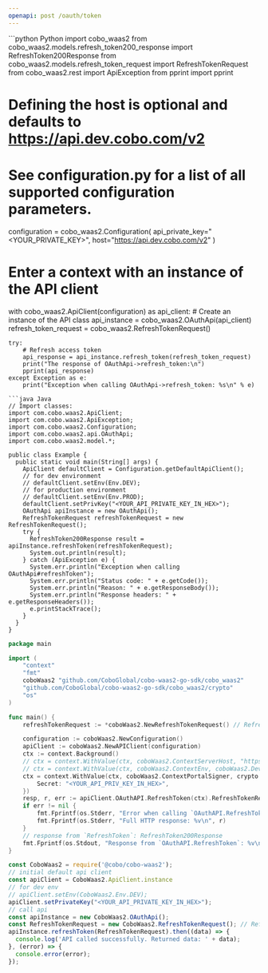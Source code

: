 ```yaml
---
openapi: post /oauth/token
---
```


<RequestExample>
```python Python
import cobo_waas2
from cobo_waas2.models.refresh_token200_response import RefreshToken200Response
from cobo_waas2.models.refresh_token_request import RefreshTokenRequest
from cobo_waas2.rest import ApiException
from pprint import pprint

# Defining the host is optional and defaults to https://api.dev.cobo.com/v2
# See configuration.py for a list of all supported configuration parameters.
configuration = cobo_waas2.Configuration(
    api_private_key="<YOUR_PRIVATE_KEY>", host="https://api.dev.cobo.com/v2"
)
# Enter a context with an instance of the API client
with cobo_waas2.ApiClient(configuration) as api_client:
    # Create an instance of the API class
    api_instance = cobo_waas2.OAuthApi(api_client)
    refresh_token_request = cobo_waas2.RefreshTokenRequest()

    try:
        # Refresh access token
        api_response = api_instance.refresh_token(refresh_token_request)
        print("The response of OAuthApi->refresh_token:\n")
        pprint(api_response)
    except Exception as e:
        print("Exception when calling OAuthApi->refresh_token: %s\n" % e)

```
```java Java
// Import classes:
import com.cobo.waas2.ApiClient;
import com.cobo.waas2.ApiException;
import com.cobo.waas2.Configuration;
import com.cobo.waas2.api.OAuthApi;
import com.cobo.waas2.model.*;

public class Example {
  public static void main(String[] args) {
    ApiClient defaultClient = Configuration.getDefaultApiClient();
    // for dev environment
    // defaultClient.setEnv(Env.DEV);
    // for production environment
    // defaultClient.setEnv(Env.PROD);
    defaultClient.setPrivKey("<YOUR_API_PRIVATE_KEY_IN_HEX>");
    OAuthApi apiInstance = new OAuthApi();
    RefreshTokenRequest refreshTokenRequest = new RefreshTokenRequest();
    try {
      RefreshToken200Response result = apiInstance.refreshToken(refreshTokenRequest);
      System.out.println(result);
    } catch (ApiException e) {
      System.err.println("Exception when calling OAuthApi#refreshToken");
      System.err.println("Status code: " + e.getCode());
      System.err.println("Reason: " + e.getResponseBody());
      System.err.println("Response headers: " + e.getResponseHeaders());
      e.printStackTrace();
    }
  }
}

```
```go Go
package main

import (
	"context"
	"fmt"
	coboWaas2 "github.com/CoboGlobal/cobo-waas2-go-sdk/cobo_waas2"
	"github.com/CoboGlobal/cobo-waas2-go-sdk/cobo_waas2/crypto"
	"os"
)

func main() {
	refreshTokenRequest := *coboWaas2.NewRefreshTokenRequest() // RefreshTokenRequest | The request body for refreshing an access token.

	configuration := coboWaas2.NewConfiguration()
	apiClient := coboWaas2.NewAPIClient(configuration)
	ctx := context.Background()
	// ctx = context.WithValue(ctx, coboWaas2.ContextServerHost, "https://api[.xxx].cobo.com/v2")
	// ctx = context.WithValue(ctx, coboWaas2.ContextEnv, coboWaas2.DevEnv)
	ctx = context.WithValue(ctx, coboWaas2.ContextPortalSigner, crypto.Ed25519Signer{
		Secret: "<YOUR_API_PRIV_KEY_IN_HEX>",
	})
	resp, r, err := apiClient.OAuthAPI.RefreshToken(ctx).RefreshTokenRequest(refreshTokenRequest).Execute()
	if err != nil {
		fmt.Fprintf(os.Stderr, "Error when calling `OAuthAPI.RefreshToken``: %v\n", err)
		fmt.Fprintf(os.Stderr, "Full HTTP response: %v\n", r)
	}
	// response from `RefreshToken`: RefreshToken200Response
	fmt.Fprintf(os.Stdout, "Response from `OAuthAPI.RefreshToken`: %v\n", resp)
}

```
```javascript JavaScript
const CoboWaas2 = require('@cobo/cobo-waas2');
// initial default api client
const apiClient = CoboWaas2.ApiClient.instance
// for dev env
// apiClient.setEnv(CoboWaas2.Env.DEV);
apiClient.setPrivateKey("<YOUR_API_PRIVATE_KEY_IN_HEX>");
// call api
const apiInstance = new CoboWaas2.OAuthApi();
const RefreshTokenRequest = new CoboWaas2.RefreshTokenRequest(); // RefreshTokenRequest | The request body for refreshing an access token.
apiInstance.refreshToken(RefreshTokenRequest).then((data) => {
  console.log('API called successfully. Returned data: ' + data);
}, (error) => {
  console.error(error);
});
```
</RequestExample>